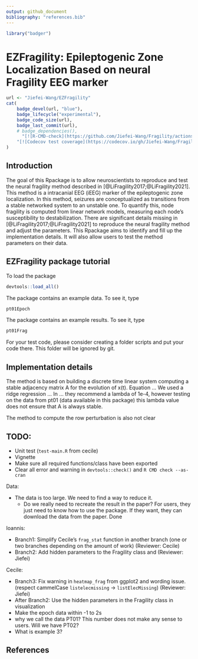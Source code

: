 ```yaml
---
output: github_document
bibliography: "references.bib"
---
```


<!-- README.md is generated from README.Rmd. Please edit that file -->

```r
library("badger")
```

# EZFragility: Epileptogenic Zone Localization Based on neural Fragility EEG marker
```r
url <- "Jiefei-Wang/EZFragility"
cat(
	badge_devel(url, "blue"),
    badge_lifecycle("experimental"),
    badge_code_size(url),
    badge_last_commit(url),
    # badge_dependencies(),
	  "[![R-CMD-check](https://github.com/Jiefei-Wang/Fragility/actions/workflows/R-CMD-check.yaml/badge.svg)](https://github.com/Jiefei-Wang/Fragility/actions/workflows/R-CMD-check.yaml)",
    "[![Codecov test coverage](https://codecov.io/gh/Jiefei-Wang/Fragility/graph/badge.svg)](https://app.codecov.io/gh/Jiefei-Wang/Fragility)"
)


```


## Introduction

The goal of this Rpackage is to allow neuroscientists to reproduce and test the neural fragility method described in [@LiFragility2017;@LiFragility2021]. This method is a intracanial EEG (iEEG) marker of the epileptogenic zone localization. In this method, seizures are conceptualized as transitions from a stable networked system to an unstable one. To quantify this, node fragility is computed from linear network models, measuring each node's susceptibility to destabilization. There are significant details missing in [@LiFragility2017;@LiFragility2021] to reproduce the neural fragility method and adjust the parameters. This Rpackage aims to identify and fill up the implementation details. It will also allow users to test the method parameters on their data.

## EZFragility package tutorial

To load the package
```r
devtools::load_all()
```

The package contains an example data. To see it, type
```r
pt01Epoch
```
The package contains an example results. To see it, type
```r
pt01Frag
```

For your test code, please consider creating a folder scripts and put your code there. This folder will be ignored by git.

## Implementation details

The method is based on building a discrete time linear system computing a stable adjacency matrix A for the evolution of x(t).
Equation ...
We used a ridge regression  ...
In ... they recommend a lambda of 1e-4, however testing on the data from pt01 (data available in this package) this lambda value does not ensure that A is always stable.

The method to compute the row perturbation is also not clear


## TODO:

- Unit test (`test-main.R` from cecile)
- Vignette
- Make sure all required functions/class have been exported
- Clear all error and warning in `devtools::check()` and
  `R CMD check --as-cran`

Data:

- The data is too large. We need to find a way to reduce it.
    - Do we really need to recreate the result in the paper? For users, they just need to know how to use the package. If they want, they can download the data from the paper. Done

Ioannis:

- Branch1: Simplify Cecile's `frag_stat` function in another branch (one or two branches depending on the amount of work) (Reviewer: Cecile)
- Branch2: Add hidden parameters to the Fragility class and (Reviewer: Jiefei)

Cecile:

- Branch3: Fix warning in `heatmap_frag` from ggplot2 and wording issue. (respect cammelCase `listelecmissing` -> `listElecMissing`) (Reviewer: Jiefei)
- After Branch2: Use the hidden parameters in the Fragility class in visualization
- Make the epoch data within -1 to 2s
- why we call the data PT01? This number does not make any sense to users. Will we have PT02?
- What is example 3?


## References
